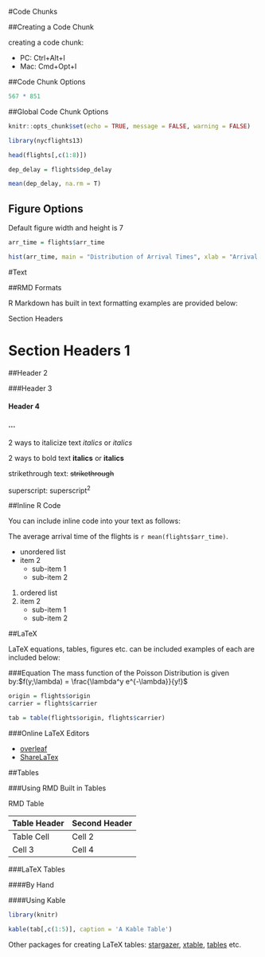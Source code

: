 #Code Chunks

##Creating a Code Chunk

creating a code chunk:  

* PC: Ctrl+Alt+I
* Mac: Cmd+Opt+I

##Code Chunk Options

```r
 
567 * 851

```

##Global Code Chunk Options 

```r

knitr::opts_chunk$set(echo = TRUE, message = FALSE, warning = FALSE)

```


```r

library(nycflights13)

head(flights[,c(1:8)])
```

```r

dep_delay = flights$dep_delay

mean(dep_delay, na.rm = T)

```
## Figure Options

Default figure width and height is 7
```r

arr_time = flights$arr_time

hist(arr_time, main = "Distribution of Arrival Times", xlab = "Arrival Times")

```

#Text

##RMD Formats

R Markdown has built in text formatting examples are provided below:

Section Headers

# Section Headers 1

##Header 2

###Header 3

#### Header 4

#### ...

2 ways to italicize text *italics* or _italics_

2 ways to bold text **italics** or __italics__

strikethrough text: ~~strikethrough~~ 

superscript: superscript^2^ 

##Inline R Code

You can include inline code into your text as follows: 

The average arrival time of the flights is `r mean(flights$arr_time)`. 

* unordered list
* item 2
    + sub-item 1
    + sub-item 2

1. ordered list
2. item 2
    + sub-item 1
    + sub-item 2 

##LaTeX

LaTeX equations, tables, figures etc. can be included examples of each are included below: 

###Equation
The mass function of the Poisson Distribution is given by:$f(y;\lambda) = \frac{\lambda^y e^{-\lambda}}{y!}$

```r

origin = flights$origin
carrier = flights$carrier

tab = table(flights$origin, flights$carrier)

```


\begin{align*}
  f(y,\mu, \sigma^2) &= \frac{1}{\sqrt{2\pi \sigma^2}} exp[-\frac{(y-\mu)^2}{2\sigma^2}] \\
  &= exp[-log\sqrt{2\pi \sigma^2} + \frac{y^2 - 2\mu y + \mu^2}{2\sigma^2}] \\
  &= exp[\frac{\mu y - \frac{1}{2}\mu^2}{\sigma^2} - \frac{y^2}{2\sigma^2}-log\sqrt{2\pi \sigma^2}]
\end{align*}

###Online LaTeX Editors

* [overleaf](https://www.overleaf.com/)
* [ShareLaTex](https://www.sharelatex.com/)

##Tables

###Using RMD Built in Tables

RMD Table

Table Header  | Second Header
------------- | -------------
Table Cell | Cell 2
Cell 3 | Cell 4 

###LaTeX Tables

####By Hand

\begin{center}
\captionof{table}{Origin by Flight Frequency Table}
\begin{tabular}{l|rrrr}
\hline
 & AA & B6 & DL & UA \\
\hline
EWR & `r tab[1,2]` & 6557 & `r tab[1,'DL']` & `r tab['EWR','UA']`\\    
JFK & `r tab[2,2]` & 42076 & `r tab[2,'DL']` & `r tab['JFK', 'UA']` \\
LGA & `r tab[3,2]` & 6002 & `r tab[3, 'DL']` & `r tab['LGA', 'UA']` \\
\end{tabular}
\end{center}

####Using Kable 

```r
library(knitr)

kable(tab[,c(1:5)], caption = 'A Kable Table')
```

Other packages for creating LaTeX tables: [stargazer](https://cran.r-project.org/web/packages/stargazer/index.html), [xtable](https://cran.r-project.org/web/packages/xtable/index.html), [tables](https://cran.r-project.org/web/packages/tables/index.html) etc.